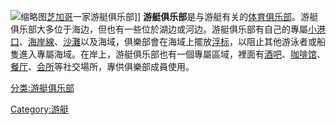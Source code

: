 {{Expand language|1=en|time=2020-11-07T09:36:21+00:00}}
{{無來源|time=2022-4-22}}
[[File:Columbia_yacht_club.jpg|缩略图]][[芝加哥|芝加哥]]一家游艇俱乐部]]
'''游艇俱乐部'''是与游艇有关的[[體育會|体育俱乐部]]。游艇俱乐部大多位于海边，但也有一些位於湖边或河边。游艇俱乐部有自己的專屬[[小港口|小港口]]、[[海岸線|海岸線]]、[[沙灘|沙灘]]以及海域，俱樂部會在海域上擺放[[浮标_(航路标识)|浮标]]，以阻止其他游泳者或船隻進入專屬海域。在岸上，游艇俱乐部也有一個專屬區域，裡面有[[酒吧|酒吧]]、[[咖啡馆|咖啡馆]]、[[餐厅|餐厅]]、[[会所|会所]]等社交場所，專供俱樂部成員使用。

[[Category:游艇|Category:游艇]]
[[分类:游艇俱乐部|分类:游艇俱乐部]]